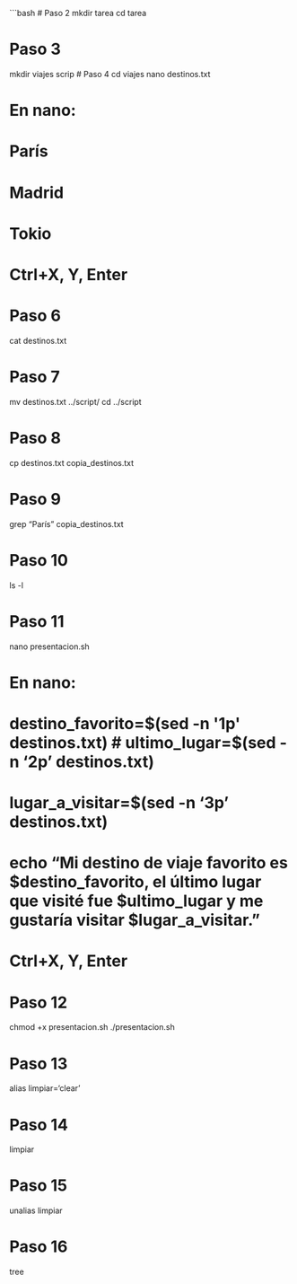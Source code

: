 

```bash
# Paso 2
mkdir tarea
cd tarea

# Paso 3
mkdir viajes scrip
# Paso 4
cd viajes
nano destinos.txt

# En nano:
# París
# Madrid
# Tokio
# Ctrl+X, Y, Enter

# Paso 6
cat destinos.txt

# Paso 7
mv destinos.txt ../script/
cd ../script

# Paso 8
cp destinos.txt copia_destinos.txt

# Paso 9
grep "París" copia_destinos.txt

# Paso 10
ls -l

# Paso 11
nano presentacion.sh

# En nano:
#
# destino_favorito=$(sed -n '1p' destinos.txt)
# ultimo_lugar=$(sed -n '2p' destinos.txt)
# lugar_a_visitar=$(sed -n '3p' destinos.txt)
#
# echo "Mi destino de viaje favorito es $destino_favorito, el último lugar que visité fue $ultimo_lugar y me gustaría visitar $lugar_a_visitar."
# Ctrl+X, Y, Enter

# Paso 12
chmod +x presentacion.sh
./presentacion.sh

# Paso 13
alias limpiar='clear'

# Paso 14
limpiar

# Paso 15
unalias limpiar

# Paso 16
tree
